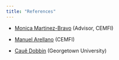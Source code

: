```yaml
---
title: "References"
---
```


* [Monica Martinez-Bravo](https://monicamartinezbravo.org/) (Advisor, CEMFI)

* [Manuel Arellano](https://www.cemfi.es/~arellano/) (CEMFI)

* [Cauê Dobbin](https://cauedobbin.com/) (Georgetown University)
